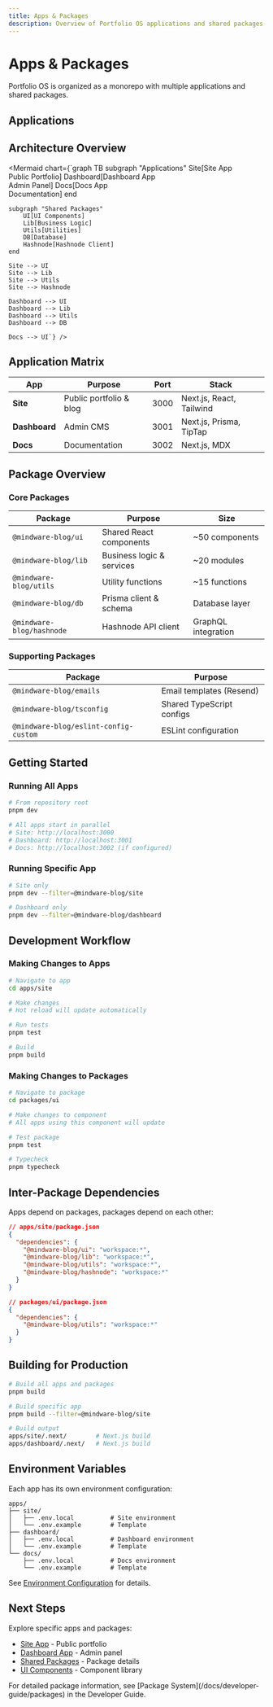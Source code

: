 ```yaml
---
title: Apps & Packages
description: Overview of Portfolio OS applications and shared packages
---
```


# Apps & Packages

Portfolio OS is organized as a monorepo with multiple applications and shared packages.

## Applications

<CardGrid>
  <Card href="/docs/apps-packages/site" title="Site App" description="Public portfolio and blog at localhost:3000" />
  <Card href="/docs/apps-packages/dashboard" title="Dashboard App" description="Admin interface at localhost:3001" />
  <Card href="/docs/apps-packages/shared-packages" title="Shared Packages" description="Reusable code across apps" />
  <Card href="/docs/apps-packages/ui-components" title="UI Components" description="Component library" />
</CardGrid>

## Architecture Overview

<Mermaid chart={`graph TB
    subgraph "Applications"
        Site[Site App<br/>Public Portfolio]
        Dashboard[Dashboard App<br/>Admin Panel]
        Docs[Docs App<br/>Documentation]
    end
    
    subgraph "Shared Packages"
        UI[UI Components]
        Lib[Business Logic]
        Utils[Utilities]
        DB[Database]
        Hashnode[Hashnode Client]
    end
    
    Site --> UI
    Site --> Lib
    Site --> Utils
    Site --> Hashnode
    
    Dashboard --> UI
    Dashboard --> Lib
    Dashboard --> Utils
    Dashboard --> DB
    
    Docs --> UI`} />

## Application Matrix

| App | Purpose | Port | Stack |
|-----|---------|------|-------|
| **Site** | Public portfolio & blog | 3000 | Next.js, React, Tailwind |
| **Dashboard** | Admin CMS | 3001 | Next.js, Prisma, TipTap |
| **Docs** | Documentation | 3002 | Next.js, MDX |

## Package Overview

### Core Packages

| Package | Purpose | Size |
|---------|---------|------|
| `@mindware-blog/ui` | Shared React components | ~50 components |
| `@mindware-blog/lib` | Business logic & services | ~20 modules |
| `@mindware-blog/utils` | Utility functions | ~15 functions |
| `@mindware-blog/db` | Prisma client & schema | Database layer |
| `@mindware-blog/hashnode` | Hashnode API client | GraphQL integration |

### Supporting Packages

| Package | Purpose |
|---------|---------|
| `@mindware-blog/emails` | Email templates (Resend) |
| `@mindware-blog/tsconfig` | Shared TypeScript configs |
| `@mindware-blog/eslint-config-custom` | ESLint configuration |

## Getting Started

### Running All Apps

```bash
# From repository root
pnpm dev

# All apps start in parallel
# Site: http://localhost:3000
# Dashboard: http://localhost:3001
# Docs: http://localhost:3002 (if configured)
```

### Running Specific App

```bash
# Site only
pnpm dev --filter=@mindware-blog/site

# Dashboard only
pnpm dev --filter=@mindware-blog/dashboard
```

## Development Workflow

### Making Changes to Apps

```bash
# Navigate to app
cd apps/site

# Make changes
# Hot reload will update automatically

# Run tests
pnpm test

# Build
pnpm build
```

### Making Changes to Packages

```bash
# Navigate to package
cd packages/ui

# Make changes to component
# All apps using this component will update

# Test package
pnpm test

# Typecheck
pnpm typecheck
```

## Inter-Package Dependencies

Apps depend on packages, packages depend on each other:

```json
// apps/site/package.json
{
  "dependencies": {
    "@mindware-blog/ui": "workspace:*",
    "@mindware-blog/lib": "workspace:*",
    "@mindware-blog/utils": "workspace:*",
    "@mindware-blog/hashnode": "workspace:*"
  }
}
```

```json
// packages/ui/package.json
{
  "dependencies": {
    "@mindware-blog/utils": "workspace:*"
  }
}
```

## Building for Production

```bash
# Build all apps and packages
pnpm build

# Build specific app
pnpm build --filter=@mindware-blog/site

# Build output
apps/site/.next/        # Next.js build
apps/dashboard/.next/   # Next.js build
```

## Environment Variables

Each app has its own environment configuration:

```
apps/
├── site/
│   ├── .env.local          # Site environment
│   └── .env.example        # Template
├── dashboard/
│   ├── .env.local          # Dashboard environment
│   └── .env.example        # Template
└── docs/
    ├── .env.local          # Docs environment
    └── .env.example        # Template
```

See [Environment Configuration](/docs/getting-started/environment) for details.

## Next Steps

Explore specific apps and packages:

- [Site App](/docs/apps-packages/site) - Public portfolio
- [Dashboard App](/docs/apps-packages/dashboard) - Admin panel
- [Shared Packages](/docs/apps-packages/shared-packages) - Package details
- [UI Components](/docs/apps-packages/ui-components) - Component library

<Note>
For detailed package information, see [Package System](/docs/developer-guide/packages) in the Developer Guide.
</Note>
